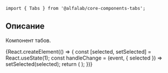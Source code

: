 



<Meta title='Компоненты|Tabs' component={Tabs} />

<Title>
    Tabs ({name}@{version})
</Title>

```tsx
import { Tabs } from '@alfalab/core-components-tabs';
```

## Описание

Компонент табов.

<Story name='PrimaryTabsHeader'>
    {React.createElement(() => {
        const [selected, setSelected] = React.useState(1);
        const handleChange = (event, { selected }) => setSelected(selected);
        return (
            <PrimaryTabsHeader
                titles={titles}
                selected={selected}
                scrollable={boolean('scrollable', false)}
                onChange={handleChange}
            />
        );
    })}
</Story>

<Props of={Tabs} />
